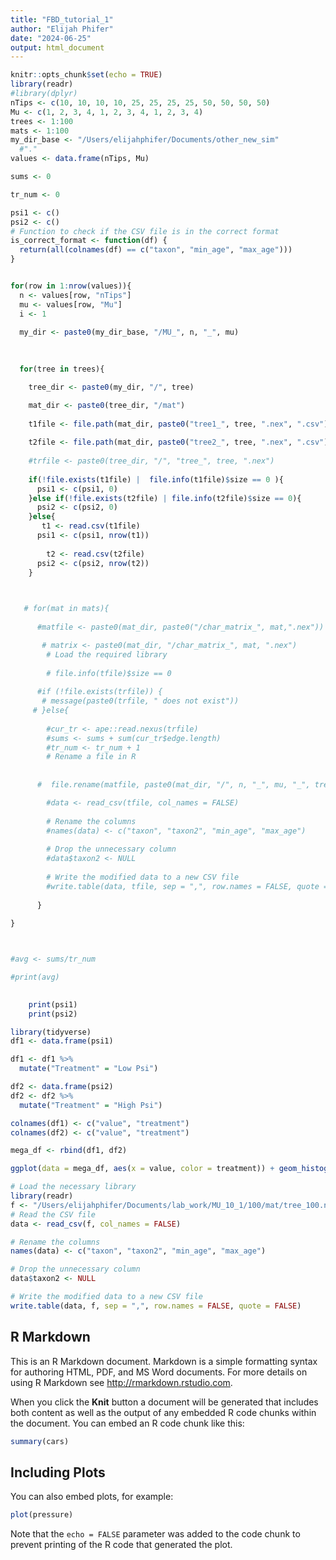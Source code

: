```yaml
---
title: "FBD_tutorial_1"
author: "Elijah Phifer"
date: "2024-06-25"
output: html_document
---
```


```r
knitr::opts_chunk$set(echo = TRUE)
library(readr)
#library(dplyr)
nTips <- c(10, 10, 10, 10, 25, 25, 25, 25, 50, 50, 50, 50)
Mu <- c(1, 2, 3, 4, 1, 2, 3, 4, 1, 2, 3, 4)
trees <- 1:100
mats <- 1:100
my_dir_base <- "/Users/elijahphifer/Documents/other_new_sim"
  #"."
values <- data.frame(nTips, Mu)

sums <- 0

tr_num <- 0

psi1 <- c()
psi2 <- c()
# Function to check if the CSV file is in the correct format
is_correct_format <- function(df) {
  return(all(colnames(df) == c("taxon", "min_age", "max_age")))
}


for(row in 1:nrow(values)){
  n <- values[row, "nTips"]
  mu <- values[row, "Mu"]
  i <- 1
  
  my_dir <- paste0(my_dir_base, "/MU_", n, "_", mu)
  

  
  for(tree in trees){

    tree_dir <- paste0(my_dir, "/", tree)

    mat_dir <- paste0(tree_dir, "/mat")
    
    t1file <- file.path(mat_dir, paste0("tree1_", tree, ".nex", ".csv"))
    
    t2file <- file.path(mat_dir, paste0("tree2_", tree, ".nex", ".csv"))
    
    #trfile <- paste0(tree_dir, "/", "tree_", tree, ".nex")
    
    if(!file.exists(t1file) |  file.info(t1file)$size == 0 ){
      psi1 <- c(psi1, 0)
    }else if(!file.exists(t2file) | file.info(t2file)$size == 0){
      psi2 <- c(psi2, 0)
    }else{
       t1 <- read.csv(t1file)
      psi1 <- c(psi1, nrow(t1))
    
        t2 <- read.csv(t2file)
      psi2 <- c(psi2, nrow(t2))
    }


    
   # for(mat in mats){
    
      #matfile <- paste0(mat_dir, paste0("/char_matrix_", mat,".nex"))

       # matrix <- paste0(mat_dir, "/char_matrix_", mat, ".nex")
        # Load the required library
       
        # file.info(tfile)$size == 0
  
      #if (!file.exists(trfile)) {
       # message(paste0(trfile, " does not exist"))
     # }else{
      
        #cur_tr <- ape::read.nexus(trfile)
        #sums <- sums + sum(cur_tr$edge.length)
        #tr_num <- tr_num + 1
        # Rename a file in R
        
        
      #  file.rename(matfile, paste0(mat_dir, "/", n, "_", mu, "_", tree,"_char_mat_", mat, ".nex" ))

        #data <- read_csv(tfile, col_names = FALSE)
        
        # Rename the columns
        #names(data) <- c("taxon", "taxon2", "min_age", "max_age")
        
        # Drop the unnecessary column
        #data$taxon2 <- NULL
        
        # Write the modified data to a new CSV file
        #write.table(data, tfile, sep = ",", row.names = FALSE, quote = FALSE)
      
      }
  
}



#avg <- sums/tr_num

#print(avg)

    
    print(psi1)
    print(psi2)

```

```r

library(tidyverse)
df1 <- data.frame(psi1)

df1 <- df1 %>%
  mutate("Treatment" = "Low Psi")

df2 <- data.frame(psi2)
df2 <- df2 %>%
  mutate("Treatment" = "High Psi")

colnames(df1) <- c("value", "treatment")
colnames(df2) <- c("value", "treatment")

mega_df <- rbind(df1, df2)

ggplot(data = mega_df, aes(x = value, color = treatment)) + geom_histogram(position = "jitter")


```

```r

# Load the necessary library
library(readr)
f <- "/Users/elijahphifer/Documents/lab_work/MU_10_1/100/mat/tree_100.nex.csv"
# Read the CSV file
data <- read_csv(f, col_names = FALSE)

# Rename the columns
names(data) <- c("taxon", "taxon2", "min_age", "max_age")

# Drop the unnecessary column
data$taxon2 <- NULL

# Write the modified data to a new CSV file
write.table(data, f, sep = ",", row.names = FALSE, quote = FALSE)


```

## R Markdown

This is an R Markdown document. Markdown is a simple formatting syntax for authoring HTML, PDF, and MS Word documents. For more details on using R Markdown see <http://rmarkdown.rstudio.com>.

When you click the **Knit** button a document will be generated that includes both content as well as the output of any embedded R code chunks within the document. You can embed an R code chunk like this:

```r
summary(cars)
```

## Including Plots

You can also embed plots, for example:

```r
plot(pressure)
```

Note that the `echo = FALSE` parameter was added to the code chunk to prevent printing of the R code that generated the plot.
